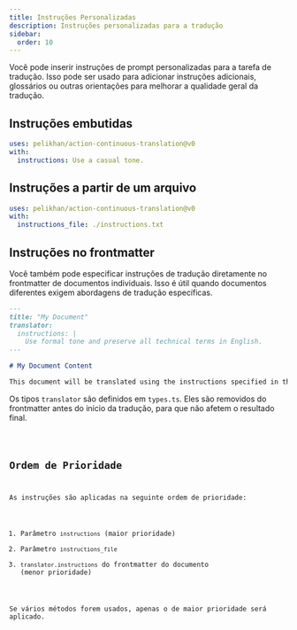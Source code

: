```yaml
---
title: Instruções Personalizadas
description: Instruções personalizadas para a tradução
sidebar:
  order: 10
---
```



Você pode inserir instruções de prompt personalizadas para a tarefa de tradução. Isso pode ser usado para adicionar instruções adicionais, glossários ou outras orientações para melhorar a qualidade geral da tradução.

## Instruções embutidas

```yaml title=".github/workflows/ct.yml" "instructions: Use a casual tone."
uses: pelikhan/action-continuous-translation@v0
with:
  instructions: Use a casual tone.
```

## Instruções a partir de um arquivo

```yaml title=".github/workflows/ct.yml" "instructions_file: ./instructions.txt"
uses: pelikhan/action-continuous-translation@v0
with:
  instructions_file: ./instructions.txt
```

## Instruções no frontmatter

Você também pode especificar instruções de tradução diretamente no frontmatter de documentos individuais. Isso é útil quando documentos diferentes exigem abordagens de tradução específicas.

```markdown title="example.md"
---
title: "My Document"
translator:
  instructions: |
    Use formal tone and preserve all technical terms in English.
---

# My Document Content

This document will be translated using the instructions specified in the frontmatter.
```

Os tipos `translator` são definidos em `types.ts`. Eles são removidos do frontmatter antes do início da tradução, para que não afetem o resultado final.

<Code lang="ts" code={types} title="Tipos de Configuração" />

## Ordem de Prioridade

As instruções são aplicadas na seguinte ordem de prioridade:

1. Parâmetro `instructions` (maior prioridade)
2. Parâmetro `instructions_file`
3. `translator.instructions` do frontmatter do documento (menor prioridade)

Se vários métodos forem usados, apenas o de maior prioridade será aplicado.
